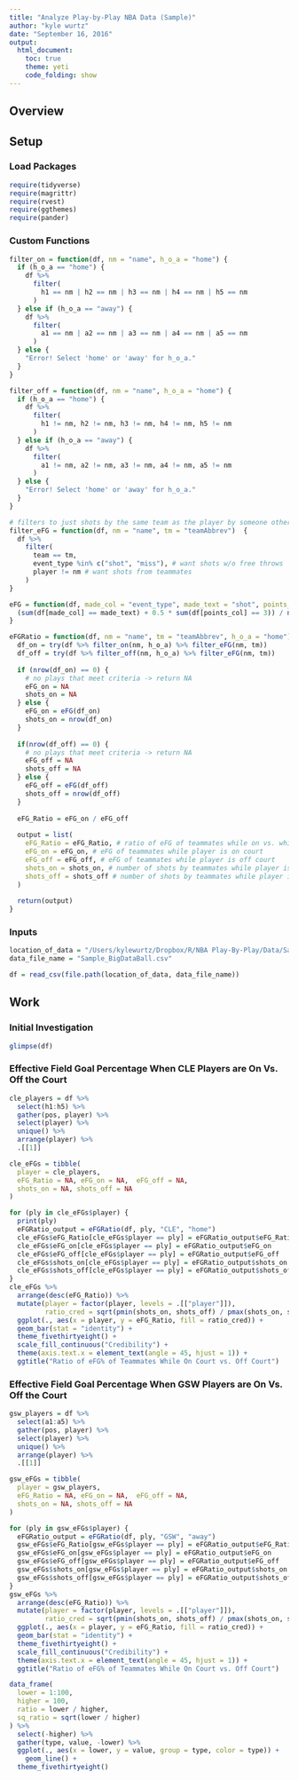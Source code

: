 ```yaml
---
title: "Analyze Play-by-Play NBA Data (Sample)"
author: "kyle wurtz"
date: "September 16, 2016"
output: 
  html_document:
    toc: true
    theme: yeti
    code_folding: show
---
```


## Overview

## Setup
### Load Packages
```r
require(tidyverse)
require(magrittr)
require(rvest)
require(ggthemes)
require(pander)
```

### Custom Functions
```r
filter_on = function(df, nm = "name", h_o_a = "home") {
  if (h_o_a == "home") {
    df %>% 
      filter(
        h1 == nm | h2 == nm | h3 == nm | h4 == nm | h5 == nm
      )
  } else if (h_o_a == "away") {
    df %>% 
      filter(
        a1 == nm | a2 == nm | a3 == nm | a4 == nm | a5 == nm
      )
  } else {
    "Error! Select 'home' or 'away' for h_o_a."
  }
}
```

```r
filter_off = function(df, nm = "name", h_o_a = "home") {
  if (h_o_a == "home") {
    df %>% 
      filter(
        h1 != nm, h2 != nm, h3 != nm, h4 != nm, h5 != nm
      ) 
  } else if (h_o_a == "away") {
    df %>% 
      filter(
        a1 != nm, a2 != nm, a3 != nm, a4 != nm, a5 != nm
      )
  } else {
    "Error! Select 'home' or 'away' for h_o_a."
  }
}
```

```r
# filters to just shots by the same team as the player by someone other than the player
filter_eFG = function(df, nm = "name", tm = "teamAbbrev")  {
  df %>% 
    filter(
      team == tm,
      event_type %in% c("shot", "miss"), # want shots w/o free throws
      player != nm # want shots from teammates
    )
}
```

```r
eFG = function(df, made_col = "event_type", made_text = "shot", points_col = "points") {
  (sum(df[made_col] == made_text) + 0.5 * sum(df[points_col] == 3)) / nrow(df)
}
```


```r
eFGRatio = function(df, nm = "name", tm = "teamAbbrev", h_o_a = "home") {
  df_on = try(df %>% filter_on(nm, h_o_a) %>% filter_eFG(nm, tm))
  df_off = try(df %>% filter_off(nm, h_o_a) %>% filter_eFG(nm, tm))
  
  if (nrow(df_on) == 0) {
    # no plays that meet criteria -> return NA
    eFG_on = NA
    shots_on = NA
  } else {
    eFG_on = eFG(df_on)
    shots_on = nrow(df_on)
  }
  
  if(nrow(df_off) == 0) {
    # no plays that meet criteria -> return NA
    eFG_off = NA
    shots_off = NA
  } else {
    eFG_off = eFG(df_off)
    shots_off = nrow(df_off)
  }
  
  eFG_Ratio = eFG_on / eFG_off
  
  output = list(
    eFG_Ratio = eFG_Ratio, # ratio of eFG of teammates while on vs. while off court
    eFG_on = eFG_on, # eFG of teammates while player is on court
    eFG_off = eFG_off, # eFG of teammates while player is off court
    shots_on = shots_on, # number of shots by teammates while player is on court
    shots_off = shots_off # number of shots by teammates while player is off court
  )
  
  return(output)
}
```


### Inputs
```r
location_of_data = "/Users/kylewurtz/Dropbox/R/NBA Play-By-Play/Data/Sample BigDataBall"
data_file_name = "Sample_BigDataBall.csv"
```

```r
df = read_csv(file.path(location_of_data, data_file_name))
```


## Work
### Initial Investigation
```r
glimpse(df)
```

### Effective Field Goal Percentage When CLE Players are On Vs. Off the Court
```r
cle_players = df %>% 
  select(h1:h5) %>% 
  gather(pos, player) %>% 
  select(player) %>% 
  unique() %>% 
  arrange(player) %>% 
  .[[1]]

cle_eFGs = tibble(
  player = cle_players,
  eFG_Ratio = NA, eFG_on = NA,  eFG_off = NA,
  shots_on = NA, shots_off = NA
)
```

```r
for (ply in cle_eFGs$player) {
  print(ply)
  eFGRatio_output = eFGRatio(df, ply, "CLE", "home")
  cle_eFGs$eFG_Ratio[cle_eFGs$player == ply] = eFGRatio_output$eFG_Ratio
  cle_eFGs$eFG_on[cle_eFGs$player == ply] = eFGRatio_output$eFG_on
  cle_eFGs$eFG_off[cle_eFGs$player == ply] = eFGRatio_output$eFG_off
  cle_eFGs$shots_on[cle_eFGs$player == ply] = eFGRatio_output$shots_on
  cle_eFGs$shots_off[cle_eFGs$player == ply] = eFGRatio_output$shots_off
}
cle_eFGs %>% 
  arrange(desc(eFG_Ratio)) %>% 
  mutate(player = factor(player, levels = .[["player"]]),
         ratio_cred = sqrt(pmin(shots_on, shots_off) / pmax(shots_on, shots_off))) %>% 
  ggplot(., aes(x = player, y = eFG_Ratio, fill = ratio_cred)) +
  geom_bar(stat = "identity") + 
  theme_fivethirtyeight() +
  scale_fill_continuous("Credibility") +
  theme(axis.text.x = element_text(angle = 45, hjust = 1)) +
  ggtitle("Ratio of eFG% of Teammates While On Court vs. Off Court")


```

### Effective Field Goal Percentage When GSW Players are On Vs. Off the Court
```r
gsw_players = df %>% 
  select(a1:a5) %>% 
  gather(pos, player) %>% 
  select(player) %>% 
  unique() %>% 
  arrange(player) %>% 
  .[[1]]

gsw_eFGs = tibble(
  player = gsw_players,
  eFG_Ratio = NA, eFG_on = NA,  eFG_off = NA,
  shots_on = NA, shots_off = NA
)
```

```r
for (ply in gsw_eFGs$player) {
  eFGRatio_output = eFGRatio(df, ply, "GSW", "away")
  gsw_eFGs$eFG_Ratio[gsw_eFGs$player == ply] = eFGRatio_output$eFG_Ratio
  gsw_eFGs$eFG_on[gsw_eFGs$player == ply] = eFGRatio_output$eFG_on
  gsw_eFGs$eFG_off[gsw_eFGs$player == ply] = eFGRatio_output$eFG_off
  gsw_eFGs$shots_on[gsw_eFGs$player == ply] = eFGRatio_output$shots_on
  gsw_eFGs$shots_off[gsw_eFGs$player == ply] = eFGRatio_output$shots_off
}
gsw_eFGs %>% 
  arrange(desc(eFG_Ratio)) %>% 
  mutate(player = factor(player, levels = .[["player"]]),
         ratio_cred = sqrt(pmin(shots_on, shots_off) / pmax(shots_on, shots_off))) %>% 
  ggplot(., aes(x = player, y = eFG_Ratio, fill = ratio_cred)) +
  geom_bar(stat = "identity") + 
  theme_fivethirtyeight() +
  scale_fill_continuous("Credibility") +
  theme(axis.text.x = element_text(angle = 45, hjust = 1)) +
  ggtitle("Ratio of eFG% of Teammates While On Court vs. Off Court")


```


```r
data_frame(
  lower = 1:100,
  higher = 100,
  ratio = lower / higher,
  sq_ratio = sqrt(lower / higher)
) %>% 
  select(-higher) %>% 
  gather(type, value, -lower) %>% 
  ggplot(., aes(x = lower, y = value, group = type, color = type)) +
    geom_line() +
  theme_fivethirtyeight()
```


